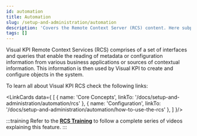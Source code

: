 ```yaml
---
id: automation
title: Automation
slug: /setup-and-administration/automation
description: 'Covers the Remote Context Server (RCS) content. Here subpages are required, once it is a complex topic.'
tags: []
---
```



Visual KPI Remote Context Services (RCS) comprises of a set of interfaces and queries that enable the reading of metadata or configuration information from various business applications or sources of contextual information. This information is then used by Visual KPI to create and configure objects in the system. 

To learn all about Visual KPI RCS check the following links:

<LinkCards data={
  [
    {
      name: 'Core Concepts',
      linkTo: '/docs/setup-and-administration/automation/rcs'
    },
    {
      name: 'Configuration',
      linkTo: '/docs/setup-and-administration/automation/how-to-use-the-rcs'
    },
  ]
}/>

:::training
Refer to the [**RCS Training**](https://www.transpara.com/course/visual-kpi-remote-context-server-rcs-training/) to follow a complete series of videos explaining this feature.
:::